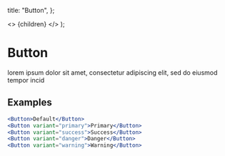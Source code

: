 
  title: "Button",
};

  <>
    <Sidenav />
    <MDXComponent meta={meta}>{children}</MDXComponent>
  </>
);

# Button

lorem ipsum dolor sit amet, consectetur adipiscing elit, sed do eiusmod tempor incid

## Examples

```jsx
<Button>Default</Button>
<Button variant="primary">Primary</Button>
<Button variant="success">Success</Button>
<Button variant="danger">Danger</Button>
<Button variant="warning">Warning</Button>
```
